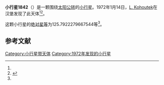 {{Infobox planet
| bgcolour = #FFFFC0
| name = 1842 Hynek
| symbol = 
| image = 
| caption = 
| discovery = yes
| discovery_ref = 
| discoverer = [[L._Kohoutek|L. Kohoutek]]
| discovery_site = [[汉堡|汉堡]] 
| discovered = 1972年1月14日
| designations = yes
| mp_name = 
| named_after = 
| alt_names = 1972 AA/ 1928 DE / 1929 SO / 1952 DN2 / 1953 UV / 1962 EA / 1963 SS / 1964 YF / 1966 HE / 1969 EG1 / 2004 TE363
| mp_category = [[主带小行星|主带小行星]]
| orbit_ref = <ref name="a">[http://ssd.jpl.nasa.gov/sbdb.cgi?sstr=1842 1842 Hynek] {{Wayback|url=http://ssd.jpl.nasa.gov/sbdb.cgi?sstr=1842 |date=20210720101057 }}，小行星數據庫瀏覽器（JPL Small-Body Database Browser）－[[美国国家航空航天局|美国国家航空航天局]]喷气推进实验室</ref>
| epoch = 2456400.5 (2013年4月18日更新)
| aphelion = {{convert|2.676119155806462|AU|km|3|abbr=on|lk=out}}
| perihelion = {{convert|1.855625351550782|AU|km|3|abbr=on}}
| semimajor = {{convert|2.265872253678622|AU|km|3|abbr=on}}
| eccentricity = 0.181054736
| period = 1245.809272 [[日|日]]<br />3.41[[儒略年|儒略年]]
| avg_speed = 
| inclination = 5.354851350139814
| asc_node = 153.4612895165583
| mean_anomaly = 
| arg_peri = 125.7922279667544
| satellites = 
| physical_characteristics = yes
| dimensions = 
| mass = 
| density = 
| surface_grav = 
| escape_velocity = 
| sidereal_day = 
| axial_tilt = 
| pole_ecliptic_lat = 
| pole_ecliptic_lon = 
| albedo = 
| temperatures= 
| temp_name1 = 
| mean_temp_1 = 
| max_temp_1 = 
| temp_name2 = 
| max_temp_2 = 
| spectral_type = 
| abs_magnitude = 125.7922279667544
}}

'''小行星1842'''（{{lang-en|1842 Hynek}}）是一颗围绕[[太阳|太阳]][[公转|公转]]的[[小行星|小行星]]。1972年1月14日，[[L._Kohoutek|L. Kohoutek]]在汉堡发现了此天体<ref name="a" /><ref>{{cite news|title=小行星列表|url=http://cfa-www.harvard.edu/iau/lists/NumberedMPs.txt|accessdate=2013-07-08|newspaper=哈佛大学|archive-date=2008-05-17|archive-url=https://web.archive.org/web/20080517010638/http://cfa-www.harvard.edu/iau/lists/NumberedMPs.txt|dead-url=no}}</ref>。

这颗小行星的[[绝对星等|绝对星等]]为125.7922279667544等<ref name="a" />。

==参考文献==
{{reflist}}
{{Minor Planet Number|[[小行星1841|小行星1841]]|[[小行星1843|小行星1843]]}}

{{小天体}}

[[Category:小行星带天体|Category:小行星带天体]]
[[Category:1972年发现的小行星|Category:1972年发现的小行星]]

{{asteroid-stub}}